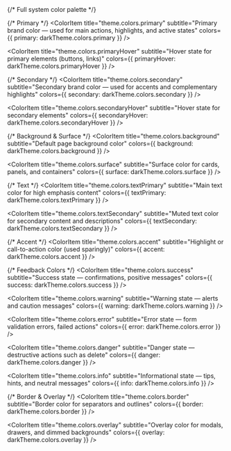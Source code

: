 
<Meta title="Design System / Colors / 02 Dark Theme" />

<ColorPalette>
  {/* Full system color palette */}
  <ColorItem
    title="theme.colors"
    subtitle="Complete system color palette"
    colors={darkTheme.colors}
  />

  {/* Primary */}
  <ColorItem
    title="theme.colors.primary"
    subtitle="Primary brand color — used for main actions, highlights, and active states"
    colors={{ primary: darkTheme.colors.primary }}
  />

  <ColorItem
    title="theme.colors.primaryHover"
    subtitle="Hover state for primary elements (buttons, links)"
    colors={{ primaryHover: darkTheme.colors.primaryHover }}
  />

  {/* Secondary */}
  <ColorItem
    title="theme.colors.secondary"
    subtitle="Secondary brand color — used for accents and complementary highlights"
    colors={{ secondary: darkTheme.colors.secondary }}
  />

  <ColorItem
    title="theme.colors.secondaryHover"
    subtitle="Hover state for secondary elements"
    colors={{ secondaryHover: darkTheme.colors.secondaryHover }}
  />

  {/* Background & Surface */}
  <ColorItem
    title="theme.colors.background"
    subtitle="Default page background color"
    colors={{ background: darkTheme.colors.background }}
  />

  <ColorItem
    title="theme.colors.surface"
    subtitle="Surface color for cards, panels, and containers"
    colors={{ surface: darkTheme.colors.surface }}
  />

  {/* Text */}
  <ColorItem
    title="theme.colors.textPrimary"
    subtitle="Main text color for high emphasis content"
    colors={{ textPrimary: darkTheme.colors.textPrimary }}
  />

  <ColorItem
    title="theme.colors.textSecondary"
    subtitle="Muted text color for secondary content and descriptions"
    colors={{ textSecondary: darkTheme.colors.textSecondary }}
  />

  {/* Accent */}
  <ColorItem
    title="theme.colors.accent"
    subtitle="Highlight or call-to-action color (used sparingly)"
    colors={{ accent: darkTheme.colors.accent }}
  />

  {/* Feedback Colors */}
  <ColorItem
    title="theme.colors.success"
    subtitle="Success state — confirmations, positive messages"
    colors={{ success: darkTheme.colors.success }}
  />

  <ColorItem
    title="theme.colors.warning"
    subtitle="Warning state — alerts and caution messages"
    colors={{ warning: darkTheme.colors.warning }}
  />

  <ColorItem
    title="theme.colors.error"
    subtitle="Error state — form validation errors, failed actions"
    colors={{ error: darkTheme.colors.error }}
  />

  <ColorItem
    title="theme.colors.danger"
    subtitle="Danger state — destructive actions such as delete"
    colors={{ danger: darkTheme.colors.danger }}
  />

  <ColorItem
    title="theme.colors.info"
    subtitle="Informational state — tips, hints, and neutral messages"
    colors={{ info: darkTheme.colors.info }}
  />

  {/* Border & Overlay */}
  <ColorItem
    title="theme.colors.border"
    subtitle="Border color for separators and outlines"
    colors={{ border: darkTheme.colors.border }}
  />

  <ColorItem
    title="theme.colors.overlay"
    subtitle="Overlay color for modals, drawers, and dimmed backgrounds"
    colors={{ overlay: darkTheme.colors.overlay }}
  />
</ColorPalette>